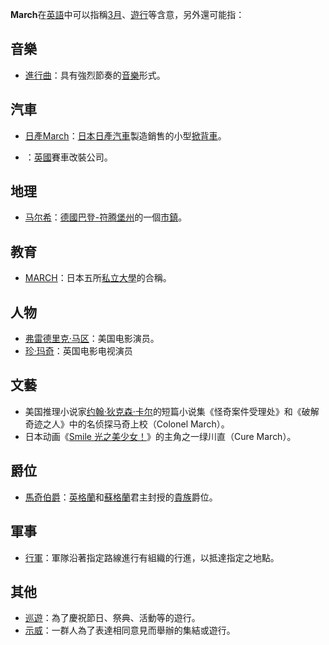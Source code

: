 '''March'''在[[英語|英語]]中可以指稱[[3月|3月]]、[[遊行|遊行]]等含意，另外還可能指：

== 音樂 ==
* [[進行曲|進行曲]]：具有強烈節奏的[[音樂|音樂]]形式。

== 汽車 ==
* [[日產March|日產March]]：[[日本|日本]][[日產汽車|日產汽車]]製造銷售的小型[[掀背車|掀背車]]。
* {{link-en|March Engineering|March Engineering}}：[[英國|英國]]賽車改裝公司。

== 地理 ==
* [[马尔希|马尔希]]：[[德國|德國]][[巴登-符腾堡州|巴登-符腾堡州]]的一個[[市镇_(德国)|市鎮]]。

== 教育 ==
* [[MARCH_(日本五所私立大学)|MARCH]]：日本五所[[私立大學|私立大學]]的合稱。

== 人物 ==
* [[弗雷德里克·马区|弗雷德里克·马区]]：美国电影演员。
* [[珍·玛奇|珍·玛奇]]：英国电影电视演员

== 文藝 ==
* 美国推理小说家[[约翰·狄克森·卡尔|约翰·狄克森·卡尔]]的短篇小说集《怪奇案件受理处》和《破解奇迹之人》中的名侦探马奇上校（Colonel March）。
* 日本动画《[[Smile_光之美少女！|Smile 光之美少女！]]》的主角之一绿川直（Cure March）。

== 爵位 ==
* [[馬奇伯爵|馬奇伯爵]]：[[英格蘭|英格蘭]]和[[蘇格蘭|蘇格蘭]]君主封授的[[貴族|貴族]]爵位。

== 軍事 ==
* [[行軍|行軍]]：軍隊沿著指定路線進行有組織的行進，以抵達指定之地點。

== 其他 ==
* [[巡遊|巡遊]]：為了慶祝節日、祭典、活動等的遊行。
* [[示威|示威]]：一群人為了表達相同意見而舉辦的集結或遊行。

{{disambig|Cat=非中文名称消歧义}}